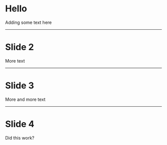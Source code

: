 # Hello

Adding some text here

---

# Slide 2

More text

--- 

# Slide 3

More and more text

---

# Slide 4

Did this work? 